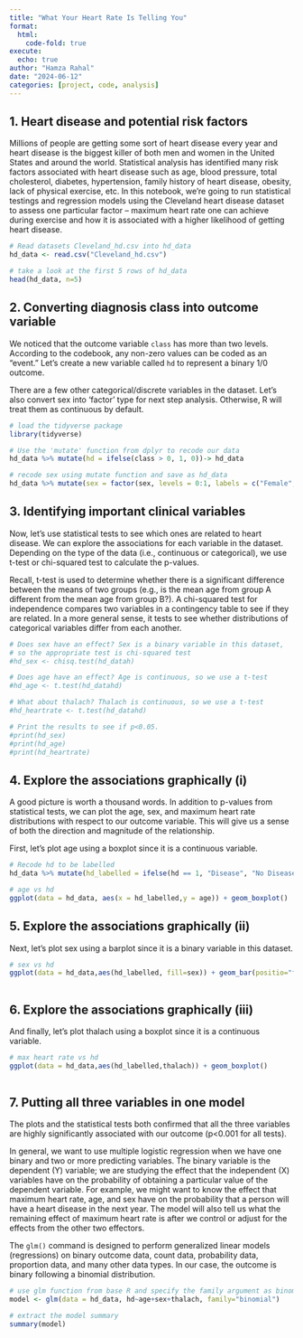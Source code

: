 ```yaml
---
title: "What Your Heart Rate Is Telling You"
format:
  html:
    code-fold: true
execute:
  echo: true
author: "Hamza Rahal"
date: "2024-06-12"
categories: [project, code, analysis]
---
```


## 1. Heart disease and potential risk factors

Millions of people are getting some sort of heart disease every year and heart disease is the biggest killer of both men and women in the United States and around the world. Statistical analysis has identified many risk factors associated with heart disease such as age, blood pressure, total cholesterol, diabetes, hypertension, family history of heart disease, obesity, lack of physical exercise, etc. In this notebook, we're going to run statistical testings and regression models using the Cleveland heart disease dataset to assess one particular factor -- maximum heart rate one can achieve during exercise and how it is associated with a higher likelihood of getting heart disease.

```r
# Read datasets Cleveland_hd.csv into hd_data
hd_data <- read.csv("Cleveland_hd.csv")

# take a look at the first 5 rows of hd_data
head(hd_data, n=5)
```

## 2. Converting diagnosis class into outcome variable

We noticed that the outcome variable `class` has more than two levels. According to the codebook, any non-zero values can be coded as an "event." Let's create a new variable called `hd` to represent a binary 1/0 outcome.

There are a few other categorical/discrete variables in the dataset. Let's also convert sex into 'factor' type for next step analysis. Otherwise, R will treat them as continuous by default.

```r
# load the tidyverse package
library(tidyverse)

# Use the 'mutate' function from dplyr to recode our data
hd_data %>% mutate(hd = ifelse(class > 0, 1, 0))-> hd_data

# recode sex using mutate function and save as hd_data
hd_data %>% mutate(sex = factor(sex, levels = 0:1, labels = c("Female","Male")))-> hd_data
```

## 3. Identifying important clinical variables

Now, let's use statistical tests to see which ones are related to heart disease. We can explore the associations for each variable in the dataset. Depending on the type of the data (i.e., continuous or categorical), we use t-test or chi-squared test to calculate the p-values.

Recall, t-test is used to determine whether there is a significant difference between the means of two groups (e.g., is the mean age from group A different from the mean age from group B?). A chi-squared test for independence compares two variables in a contingency table to see if they are related. In a more general sense, it tests to see whether distributions of categorical variables differ from each another.

```r
# Does sex have an effect? Sex is a binary variable in this dataset,
# so the appropriate test is chi-squared test
#hd_sex <- chisq.test(hd_datah)

# Does age have an effect? Age is continuous, so we use a t-test
#hd_age <- t.test(hd_datahd)

# What about thalach? Thalach is continuous, so we use a t-test
#hd_heartrate <- t.test(hd_datahd)

# Print the results to see if p<0.05.
#print(hd_sex)
#print(hd_age)
#print(hd_heartrate)
```

## 4. Explore the associations graphically (i)

A good picture is worth a thousand words. In addition to p-values from statistical tests, we can plot the age, sex, and maximum heart rate distributions with respect to our outcome variable. This will give us a sense of both the direction and magnitude of the relationship.

First, let's plot age using a boxplot since it is a continuous variable.

```r
# Recode hd to be labelled
hd_data %>% mutate(hd_labelled = ifelse(hd == 1, "Disease", "No Disease")) -> hd_data

# age vs hd
ggplot(data = hd_data, aes(x = hd_labelled,y = age)) + geom_boxplot()
```

## 5. Explore the associations graphically (ii)

Next, let's plot sex using a barplot since it is a binary variable in this dataset.

```r
# sex vs hd
ggplot(data = hd_data,aes(hd_labelled, fill=sex)) + geom_bar(positio="fill") + ylab("Sex %")
     
```

## 6. Explore the associations graphically (iii)

And finally, let's plot thalach using a boxplot since it is a continuous variable.

```r
# max heart rate vs hd
ggplot(data = hd_data,aes(hd_labelled,thalach)) + geom_boxplot()
     
```

## 7. Putting all three variables in one model

The plots and the statistical tests both confirmed that all the three variables are highly significantly associated with our outcome (p\<0.001 for all tests).

In general, we want to use multiple logistic regression when we have one binary and two or more predicting variables. The binary variable is the dependent (Y) variable; we are studying the effect that the independent (X) variables have on the probability of obtaining a particular value of the dependent variable. For example, we might want to know the effect that maximum heart rate, age, and sex have on the probability that a person will have a heart disease in the next year. The model will also tell us what the remaining effect of maximum heart rate is after we control or adjust for the effects from the other two effectors.

The `glm()` command is designed to perform generalized linear models (regressions) on binary outcome data, count data, probability data, proportion data, and many other data types. In our case, the outcome is binary following a binomial distribution.

```r
# use glm function from base R and specify the family argument as binomial
model <- glm(data = hd_data, hd~age+sex+thalach, family="binomial")

# extract the model summary
summary(model)
```

## 
